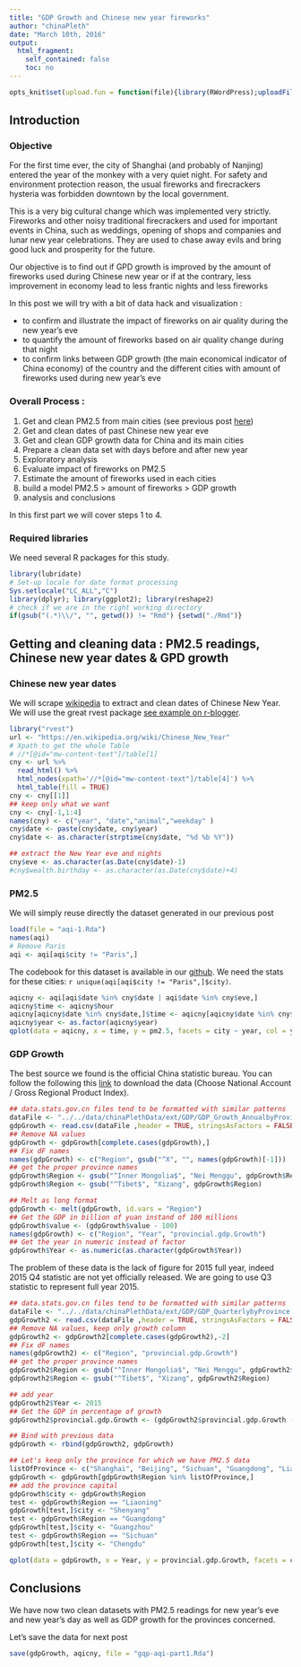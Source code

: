 ```yaml
---
title: "GDP Growth and Chinese new year fireworks"
author: "chinaPleth"
date: "March 10th, 2016"
output: 
  html_fragment:
    self_contained: false
    toc: no
---
```




```r
opts_knit$set(upload.fun = function(file){library(RWordPress);uploadFile(file)$url;})
```



## Introduction
### Objective
For the first time ever, the city of Shanghai (and probably of Nanjing) entered the year of the monkey with a very quiet night. For safety and environment protection reason, the usual fireworks and firecrackers hysteria was forbidden downtown by the local government.

This is a very big cultural change which was implemented very strictly. Fireworks and other noisy traditional firecrackers and used for important events in China, such as weddings, opening of shops and companies and lunar new year celebrations. They are used to chase away evils and bring good luck and prosperity for the future.

Our objective is to find out if GPD growth is improved by the amount of fireworks used during Chinese new year or if at the contrary, less improvement in economy lead to less frantic nights and less fireworks

In this post we will try with a bit of data hack and visualization :

- to confirm and illustrate the impact of fireworks on air quality during the new year's eve
- to quantify the amount of fireworks based on air quality change during that night
- to confirm links between GDP growth (the main economical indicator of China economy) of the country and the different cities with amount of fireworks used during new year's eve

### Overall Process :  
1. Get and clean PM2.5 from main cities (see previous post [here](http://url))
2. Get and clean dates of past Chinese new year eve
3. Get and clean GDP growth data for China and its main cities
3. Prepare a clean data set with days before and after new year
4. Exploratory analysis
5. Evaluate impact of fireworks on PM2.5
6. Estimate the amount of fireworks used in each cities
7. build a model PM2.5 > amount of fireworks > GDP growth
8. analysis and conclusions

In this first part we will cover steps 1 to 4.

### Required libraries
We need several R packages for this study.

```r
library(lubridate)
# Set-up locale for date format processing
Sys.setlocale("LC_ALL","C")
library(dplyr); library(ggplot2); library(reshape2)
# check if we are in the right working directory
if(gsub("(.*)\\/", "", getwd()) != "Rmd") {setwd("./Rmd")}
```


## Getting and cleaning data : PM2.5 readings, Chinese new year dates & GPD growth 

### Chinese new year dates
We will scrape [wikipedia](https://en.wikipedia.org/wiki/Chinese_New_Year) to extract and clean dates of Chinese New Year. We will use the great rvest package [see example on r-blogger](http://www.r-bloggers.com/using-rvest-to-scrape-an-html-table/).

```r
library("rvest")
url <- "https://en.wikipedia.org/wiki/Chinese_New_Year"
# Xpath to get the whole Table
# //*[@id="mw-content-text"]/table[1]
cny <- url %>%
  read_html() %>%
  html_nodes(xpath='//*[@id="mw-content-text"]/table[4]') %>%
  html_table(fill = TRUE)
cny <- cny[[1]]
## keep only what we want
cny <- cny[-1,1:4]
names(cny) <- c("year", "date","animal","weekday" )
cny$date <- paste(cny$date, cny$year)
cny$date <- as.character(strptime(cny$date, "%d %b %Y"))

## extract the New Year eve and nights
cny$eve <- as.character(as.Date(cny$date)-1)
#cny$wealth.birthday <- as.character(as.Date(cny$date)+4)
```


### PM2.5
We will simply reuse directly the dataset generated in our previous post

```r
load(file = "aqi-1.Rda")
names(aqi)
# Remove Paris
aqi <- aqi[aqi$city != "Paris",]
```

The codebook for this dataset is available in our [github](https://github.com/longwei). We need the stats for these cities: `r unique(aqi[aqi$city != "Paris",]$city)`.

```r
aqicny <- aqi[aqi$date %in% cny$date | aqi$date %in% cny$eve,]
aqicny$time <- aqicny$hour
aqicny[aqicny$date %in% cny$date,]$time <- aqicny[aqicny$date %in% cny$date,]$time + 24
aqicny$year <- as.factor(aqicny$year)
qplot(data = aqicny, x = time, y = pm2.5, facets = city ~ year, col = year, main = "fireworks")
```


### GDP Growth
The best source we found is the official China statistic bureau. You can follow the following this [link](http://data.stats.gov.cn/english/easyquery.htm?cn=E0103&f=912) to download the data (Choose National Account / Gross Regional Product Index).

```r
## data.stats.gov.cn files tend to be formatted with similar patterns
dataFile <- "../../data/chinaPlethData/ext/GDP/GDP_Growth_AnnualbyProvince.csv"
gdpGrowth <- read.csv(dataFile ,header = TRUE, stringsAsFactors = FALSE, skip = 3)
## Remove NA values
gdpGrowth <- gdpGrowth[complete.cases(gdpGrowth),]
## Fix dF names
names(gdpGrowth) <- c("Region", gsub("^X", "", names(gdpGrowth)[-1]))
## get the proper province names
gdpGrowth$Region <- gsub("^Inner Mongolia$", "Nei Menggu", gdpGrowth$Region)
gdpGrowth$Region <- gsub("^Tibet$", "Xizang", gdpGrowth$Region)

## Melt as long format
gdpGrowth <- melt(gdpGrowth, id.vars = "Region")
## Get the GDP in billion of yuan instand of 100 millions
gdpGrowth$value <- (gdpGrowth$value - 100)
names(gdpGrowth) <- c("Region", "Year", "provincial.gdp.Growth")
## Get the year in numeric instead of factor
gdpGrowth$Year <- as.numeric(as.character(gdpGrowth$Year))
```

The problem of these data is the lack of figure for 2015 full year, indeed 2015 Q4 statistic are not yet officially released.
We are going to use Q3 statistic to represent full year 2015.

```r
## data.stats.gov.cn files tend to be formatted with similar patterns
dataFile <- "../../data/chinaPlethData/ext/GDP/GDP_QuarterlybyProvince.csv"
gdpGrowth2 <- read.csv(dataFile ,header = TRUE, stringsAsFactors = FALSE, skip = 2)
## Remove NA values, keep only growth column
gdpGrowth2 <- gdpGrowth2[complete.cases(gdpGrowth2),-2]
## Fix dF names
names(gdpGrowth2) <- c("Region", "provincial.gdp.Growth")
## get the proper province names
gdpGrowth2$Region <- gsub("^Inner Mongolia$", "Nei Menggu", gdpGrowth2$Region)
gdpGrowth2$Region <- gsub("^Tibet$", "Xizang", gdpGrowth2$Region)

## add year
gdpGrowth2$Year <- 2015
## Get the GDP in percentage of growth
gdpGrowth2$provincial.gdp.Growth <- (gdpGrowth2$provincial.gdp.Growth - 100)

## Bind with previous data
gdpGrowth <- rbind(gdpGrowth2, gdpGrowth)

## Let's keep only the province for which we have PM2.5 data
listOfProvince <- c("Shanghai", "Beijing", "Sichuan", "Guangdong", "Liaoning")
gdpGrowth <- gdpGrowth[gdpGrowth$Region %in% listOfProvince,]
## add the province capital
gdpGrowth$city <- gdpGrowth$Region
test <- gdpGrowth$Region == "Liaoning"
gdpGrowth[test,]$city <- "Shenyang"
test <- gdpGrowth$Region == "Guangdong"
gdpGrowth[test,]$city <- "Guangzhou"
test <- gdpGrowth$Region == "Sichuan"
gdpGrowth[test,]$city <- "Chengdu"
```




```r
qplot(data = gdpGrowth, x = Year, y = provincial.gdp.Growth, facets = city ~ ., col = city, main = "GDP Growth",geom = "path")
```





## Conclusions
We have now two clean datasets with PM2.5 readings for new year's eve and new year's day as well as GDP growth for the provinces concerned.

Let's save the data for next post

```r
save(gdpGrowth, aqicny, file = "gqp-aqi-part1.Rda")
```




